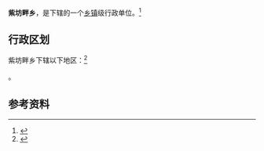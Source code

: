 {{中国乡级行政区|62/10/23/211/000}}

'''紫坊畔乡'''，是{{PRC admin/fullname|62/10/23/211/000|3}}下辖的一个[[乡镇|乡镇]]级行政单位。<ref>{{PRC admin/ref sgc|{{PRC admin/parent|62/10/23/211/000}}}}</ref>

== 行政区划 ==

紫坊畔乡下辖以下地区：<ref>{{PRC admin/ref sgc|62/10/23/211/000}}</ref>

{{PRC admin/children|62/10/23/211/000}}。

== 参考资料 ==

{{reflist}}

{{行政区划小作品}}
{{PRC admin/navcat|62/10/23/211/000}}